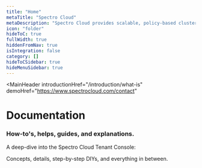 ```yaml
---
title: "Home"
metaTitle: "Spectro Cloud"
metaDescription: "Spectro Cloud provides scalable, policy-based cluster management of Kubernetes for enterprises that need a high degree of control over their infrastructure, whether it is in public cloud, private cloud, bare metal or any combination. Enterprises can define the enterprise Kubernetes stack they need while still gaining the efficiencies of automation at scale."
icon: "folder"
hideToC: true
fullWidth: true
hiddenFromNav: true
isIntegration: false
category: []
hideToCSidebar: true
hideMenuSidebar: true
---
```



<MainHeader
  introductionHref="/introduction/what-is"
  demoHref="https://www.spectrocloud.com/contact"
 >
  <h1>Documentation</h1>
  <h3>How-to's, helps, guides, and explanations.</h3>
  <span>A deep-dive into the Spectro Cloud Tenant Console: <p>Concepts, details, step-by-step DIYs, and everything in between.</p></span>
</MainHeader>
<QuickSetup
  title="Quick Setup"
  options={[
    {
      title: "About Cluster Profiles",
      description: "Pre-configured settings for cluster deployments.",
      icon: "clusters",
      href: "/introduction/concept-overviews/#clusterprofile",
    },
    {
      title: "Your First Cluster",
      description: "A step-by-step guide to creating your first cluster.",
      icon: "folder",
      href: "/getting-started/#deployingyourfirstcluster"
    },
    {
      title: "Integrations (Add-ons)",
      description: "Installation instructions for the available add-ons.",
      icon: "bundles",
      href: "/integrations/"
    }
  ]}
 />
 <QuickSetup
  title="Important Concepts"
  options={[
    {
      title: "Projects and Teams",
      description: "Grouping a set of resources for specific use-cases.",
      icon: "project",
      href: "/projects/"
    },
    {
      title: "Packs and Registries",
      description: "Pack management options for Kubernetes.",
      icon: "cog",
      href: "/registries-and-packs/"
    },
    {
      title: "User Management",
      description: "Setting up RBAC and enabling SAML-SSO.",
      icon: "user-astronaut",
      href: "/user-management/"
    }
  ]}
 />
 <QuickSetup
  title="Getting familiar with the dashboard"
  options={[
    {
      title: "Default View",
      description: "Details of the options available on logging in.",
      icon: "columns",
      href: "/getting-started/#defaultdashboard",
    },
    {
      title: "Administrator View",
      description: "Details of the options under the Administrator section.",
      icon: "user-cog",
      href: "/getting-started/#admindashboard",
    },
    {
      title: "API docs",
      description: "Details of the APIs currently available and the payloads.",
      icon: "cog",
      href: "/api/introduction"
    }
  ]}
  />
<CloudsSection
  title="Detailed Setup"
  description="An insight into the procedures for creating clusters on public clouds as well as private clouds. Google Cloud Platform and Bare-metal coming soon!"
  options={[
    {
      title: "AWS",
      cloud: "aws",
      href: "/clusters/#creatingclusters",
    },
    {
      title: "Azure",
      cloud: "azure",
      href: "/clusters/?clusterType=azure_cluster#creatingclusters",
    },
    {
      title: "Google Cloud",
      cloud: "google_cloud",
      href: "/clusters/?clusterType=google_cloud_cluster#creatingclusters",
    },
    {
      title: "VMware",
      cloud: "vmware",
      href: "/clusters/?clusterType=vmware_cluster#creatingclusters",
    }
  ]}
/>
<QuickSetup
  title="On-Prem Installation"
  options={[
    {
      title: "Quick Start",
      description: "Quickly deploy a single-node version for PoC purposes.",
      icon: "rocket",
      href: "/enterprise-version/deploying-the-platform-installer/"
    },
    {
      title: "Enterprise Cluster",
      description: "Highly available multi-node setup for production purposes.",
      icon: "warehouse",
      href: "/enterprise-version/deploying-an-enterprise-cluster/"
    },
    {
      title: "On-Prem System Console",
      description: "Platform administration and upgrade management.",
      icon: "tachometer-alt",
      href: "/enterprise-version/system-console-dashboard/"
    }
  ]}
 />
<DocUpdatesSection title={"What’s new in Docs"}/>
